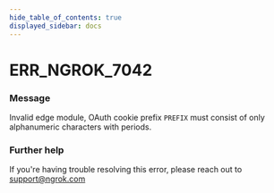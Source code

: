 ```yaml
---
hide_table_of_contents: true
displayed_sidebar: docs
---
```



# ERR_NGROK_7042

### Message

Invalid edge module, OAuth cookie prefix `PREFIX` must consist of only alphanumeric characters with periods.

### Further help

If you're having trouble resolving this error, please reach out to [support@ngrok.com](mailto:support@ngrok.com?subject=Help%20with%20ERR_NGROK_7042)

<ErrorDetails error="err_ngrok_7042" />
